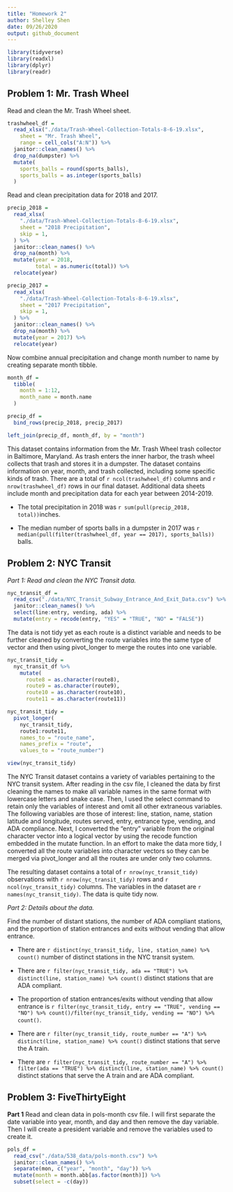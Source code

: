 ```yaml
---
title: "Homework 2"
author: Shelley Shen
date: 09/26/2020
output: github_document
---
```

```r
library(tidyverse)
library(readxl)
library(dplyr)
library(readr)
```

## Problem 1: Mr. Trash Wheel

Read and clean the Mr. Trash Wheel sheet. 

```r
trashwheel_df = 
  read_xlsx("./data/Trash-Wheel-Collection-Totals-8-6-19.xlsx",
    sheet = "Mr. Trash Wheel",   
    range = cell_cols("A:N")) %>% 
  janitor::clean_names() %>% 
  drop_na(dumpster) %>% 
  mutate(
    sports_balls = round(sports_balls),
    sports_balls = as.integer(sports_balls)
  )
```

Read and clean precipitation data for 2018 and 2017.

```r
precip_2018 = 
  read_xlsx(
    "./data/Trash-Wheel-Collection-Totals-8-6-19.xlsx", 
    sheet = "2018 Precipitation", 
    skip = 1, 
  ) %>% 
  janitor::clean_names() %>% 
  drop_na(month) %>% 
  mutate(year = 2018,
         total = as.numeric(total)) %>%
  relocate(year)

precip_2017 = 
  read_xlsx(
    "./data/Trash-Wheel-Collection-Totals-8-6-19.xlsx", 
    sheet = "2017 Precipitation", 
    skip = 1, 
  ) %>% 
  janitor::clean_names() %>% 
  drop_na(month) %>% 
  mutate(year = 2017) %>%
  relocate(year)
```


Now combine annual precipitation and change month number to name by creating separate month tibble.  

```r
month_df = 
  tibble(
    month = 1:12, 
    month_name = month.name
  )

precip_df = 
  bind_rows(precip_2018, precip_2017)

left_join(precip_df, month_df, by = "month")

```

This dataset contains information from the Mr. Trash Wheel trash collector in Baltimore, Maryland. As trash enters the inner harbor, the trash wheel collects that trash and stores it in a dumpster. The dataset contains information on year, month, and trash collected, including some specific kinds of trash. There are a total of `r ncol(trashwheel_df)` columns and `r nrow(trashwheel_df)` rows in our final dataset. Additional data sheets include month and precipitation data for each year between 2014-2019. 

- The total precipitation in 2018 was `r sum(pull(precip_2018, total))`inches. 

- The median number of sports balls in a dumpster in 2017 was `r median(pull(filter(trashwheel_df, year == 2017), sports_balls))` balls.




## Problem 2: NYC Transit

*Part 1: Read and clean the NYC Transit data.*

```r
nyc_transit_df = 
  read_csv("./data/NYC_Transit_Subway_Entrance_And_Exit_Data.csv") %>% 
  janitor::clean_names() %>% 
  select(line:entry, vending, ada) %>%
  mutate(entry = recode(entry, "YES" = "TRUE", "NO" = "FALSE")) 
```

The data is not tidy yet as each route is a distinct variable and needs to be further cleaned by converting the route variables into the same type of vector and then using pivot_longer to merge the routes into one variable. 

```r
nyc_transit_tidy = 
  nyc_transit_df %>% 
    mutate(
      route8 = as.character(route8), 
      route9 = as.character(route9),
      route10 = as.character(route10), 
      route11 = as.character(route11))

nyc_transit_tidy = 
  pivot_longer(
    nyc_transit_tidy, 
    route1:route11, 
    names_to = "route_name", 
    names_prefix = "route",
    values_to = "route_number")

view(nyc_transit_tidy)
```

The NYC Transit dataset contains a variety of variables pertaining to the NYC transit system. After reading in the csv file, I cleaned the data by first cleaning the names to make all variable names in the same format with lowercase letters and snake case. Then, I used the select command to retain only the variables of interest and omit all other extraneous variables. The following variables are those of interest: line, station, name, station latitude and longitude, routes served, entry, entrance type, vending, and ADA compliance. Next, I converted the "entry" variable from the original character vector into a logical vector by using the recode function embedded in the mutate function. In an effort to make the data more tidy, I converted all the route variables into character vectors so they can be merged via pivot_longer and all the routes are under only two columns. 

The resulting dataset contains a total of `r nrow(nyc_transit_tidy)` observations with `r nrow(nyc_transit_tidy)` rows and `r ncol(nyc_transit_tidy)` columns. The variables in the dataset are `r names(nyc_transit_tidy)`.  The data is quite tidy now. 


*Part 2: Details about the data.*

Find the number of distant stations, the number of ADA compliant stations, and the proportion of station entrances and exits without vending that allow entrance. 

- There are `r distinct(nyc_transit_tidy, line, station_name) %>% count()` number of distinct stations in the NYC transit system. 

- There are `r filter(nyc_transit_tidy, ada == "TRUE") %>% distinct(line, station_name) %>% count()` distinct stations that are ADA compliant. 

- The proportion of station entrances/exits without vending that allow entrance is `r filter(nyc_transit_tidy, entry == "TRUE", vending == "NO") %>% count()/filter(nyc_transit_tidy, vending == "NO") %>% count()`. 

- There are `r filter(nyc_transit_tidy, route_number == "A") %>% distinct(line, station_name) %>% count()` distinct stations that serve the A train. 

- There are `r filter(nyc_transit_tidy, route_number == "A") %>% filter(ada == "TRUE") %>% distinct(line, station_name) %>% count()` distinct stations that serve the A train and are ADA compliant. 



## Problem 3: FiveThirtyEight

**Part 1**
Read and clean data in pols-month csv file. I will first separate the date variable into year, month, and day and then remove the day variable. Then I will create a president variable and remove the variables used to create it. 

```r
pols_df = 
  read_csv("./data/538_data/pols-month.csv") %>% 
  janitor::clean_names() %>% 
  separate(mon, c("year", "month", "day")) %>% 
  mutate(month = month.abb[as.factor(month)]) %>% 
  subset(select = -c(day))
```
  





